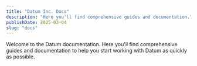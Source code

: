 ```yaml
---
title: "Datum Inc. Docs"
description: "Here you'll find comprehensive guides and documentation."
publishDate: 2025-03-04
slug: "docs"
---
```


Welcome to the Datum documentation. Here you'll find comprehensive guides and documentation to help you start working with Datum as quickly as possible.

